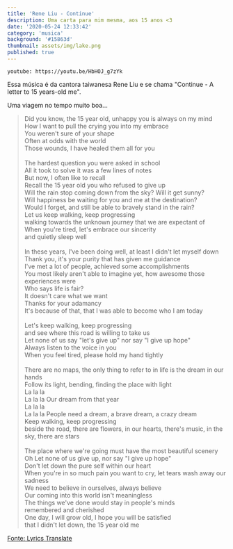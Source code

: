 ```yaml
---
title: 'Rene Liu - Continue'
description: Uma carta para mim mesma, aos 15 anos <3
date: '2020-05-24 12:33:42'
category: 'musica'
background: '#15863d'
thumbnail: assets/img/lake.png
published: true
---
```


`youtube: https://youtu.be/HbHOJ_g7zYk`

Essa música é da cantora taiwanesa Rene Liu e se chama "Continue - A letter to 15 years-old me". 

Uma viagem no tempo muito boa...

<blockquote>
Did you know, the 15 year old, unhappy you is always on my mind<br />
How I want to pull the crying you into my embrace<br />
You weren't sure of your shape<br />
Often at odds with the world<br />
Those wounds, I have healed them all for you<br /><br />
The hardest question you were asked in school<br />
All it took to solve it was a few lines of notes<br />
But now, I often like to recall<br />
Recall the 15 year old you who refused to give up<br />
Will the rain stop coming down from the sky? Will it get sunny?<br />
Will happiness be waiting for you and me at the destination?<br />
Would I forget, and still be able to bravely stand in the rain?<br />
Let us keep walking, keep progressing<br />
walking towards the unknown journey that we are expectant of<br />
When you're tired, let's embrace our sincerity<br />
and quietly sleep well<br /><br />
In these years, I've been doing well, at least I didn't let myself down<br />
Thank you, it's your purity that has given me guidance<br />
I've met a lot of people, achieved some accomplishments<br />
You most likely aren't able to imagine yet, how awesome those experiences were<br />
Who says life is fair?<br />
It doesn't care what we want<br />
Thanks for your adamancy<br />
It's because of that, that I was able to become who I am today<br /><br />
Let's keep walking, keep progressing<br />
and see where this road is willing to take us<br />
Let none of us say "let's give up" nor say "I give up hope"<br />
Always listen to the voice in you<br />
When you feel tired, please hold my hand tightly<br /><br />
There are no maps, the only thing to refer to in life is the dream in our hands<br />
Follow its light, bending, finding the place with light<br />
La la la<br />
La la la Our dream from that year<br />
La la la<br />
La la la People need a dream, a brave dream, a crazy dream<br />
Keep walking, keep progressing<br />
beside the road, there are flowers, in our hearts, there's music, in the sky, there are stars<br /><br />
The place where we're going must have the most beautiful scenery<br />
Oh Let none of us give up, nor say "I give up hope"<br />
Don't let down the pure self within our heart<br />
When you're in so much pain you want to cry, let tears wash away our sadness<br />
We need to believe in ourselves, always believe<br />
Our coming into this world isn't meaningless<br />
The things we've done would stay in people's minds<br />
remembered and cherished<br />
One day, I will grow old, I hope you will be satisfied<br />
that I didn't let down, the 15 year old me<br />
</blockquote>

<a href="https://lyricstranslate.com/en/%E7%BB%A7%E7%BB%AD-%E7%BB%9915%E5%B2%81%E7%9A%84%E8%87%AA%E5%B7%B1-continue-my-15-year-old-self.html">Fonte: Lyrics Translate</a>